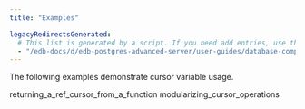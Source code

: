 ```yaml
---
title: "Examples"

legacyRedirectsGenerated:
  # This list is generated by a script. If you need add entries, use the `legacyRedirects` key.
  - "/edb-docs/d/edb-postgres-advanced-server/user-guides/database-compatibility-stored-procedural-language-guide/13/examples.html"
---
```


<div id="examples" class="registered_link"></div>

The following examples demonstrate cursor variable usage.

<div class="toctree" maxdepth="3">

returning_a_ref_cursor_from_a_function modularizing_cursor_operations

</div>
